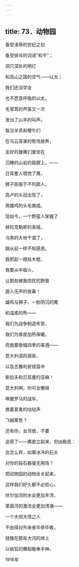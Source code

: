 ```yaml
---
---
---
```

title: 73．动物园
---




备受凌辱的世纪之初

备受排斥的词语“和平”；

洞穴深处的明灯

和高山之国的空气——以太；

我们还没学会

也不愿意呼吸的以太。

毛茸茸的芦笛又一次

发出了山羊的叫声。

每当羊羔和犍牛们

在乌云笼罩的牧场放养，

友好的雄鹰们便坐在

沉睡的山岩的肩膀上，——

日耳曼人喂饱了鹰，

狮子臣服于不列颠人，

高卢的头冠出现了，

用雄鸡的头毛做成。

现如今，一个野蛮人掌握了

赫拉克勒斯的圣槌，

乌黑的大地干涸了，

跟从前一样不知感恩。

我抓起一根枯木棍，

我要从中取火，

让那些被我惊扰的野兽

遁入无声的夜幕！

雄鸡与狮子，一脸阴沉的鹰

和温柔的熊——

我们为战争制造牢笼，

我们为兽皮加热保暖。

而我要歌唱四季的美酒——

意大利语的源泉，

以及古雅利安摇篮中

斯拉夫和日耳曼的亚麻！

意大利啊，你可会懒得

唤醒罗马的战车，

携着家禽的咕哒声

飞越篱笆？

还有你，女邻居，不要

追索了——鹰直立起来，穷凶极恶：

会怎么样，如果冰冷的石头

对你的投石器毫无用场？

把动物园的动物全关起来，

这样我们好久都不必担心，

伏尔加河的水会更加丰沛，

莱茵河的激流会更加清澈——

一个大彻大悟之人

不由得对外来者毕恭毕敬，

就像在那些大河的岸上

以疯狂的舞蹈敬奉半神。

1916年